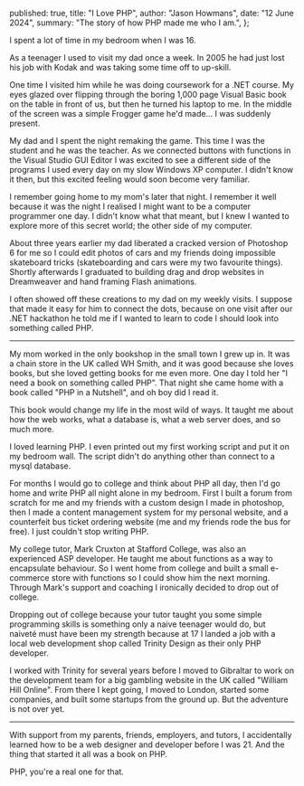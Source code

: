   published: true,
  title: "I Love PHP",
  author: "Jason Howmans",
  date: "12 June 2024",
  summary: "The story of how PHP made me who I am.",
};

I spent a lot of time in my bedroom when I was 16.

As a teenager I used to visit my dad once a week. In 2005 he had just lost his job with Kodak and was taking some time off to up-skill.

One time I visited him while he was doing coursework for a .NET course. My eyes glazed over flipping through the boring 1,000 page Visual Basic book on the table in front of us, but then he turned his laptop to me. In the middle of the screen was a simple Frogger game he'd made... I was suddenly present.

My dad and I spent the night remaking the game. This time I was the student and he was the teacher. As we connected buttons with functions in the Visual Studio GUI Editor I was excited to see a different side of the programs I used every day on my slow Windows XP computer. I didn't know it then, but this excited feeling would soon become very familiar.

I remember going home to my mom's later that night. I remember it well because it was the night I realised I might want to be a computer programmer one day. I didn't know what that meant, but I knew I wanted to explore more of this secret world; the other side of my computer.

About three years earlier my dad liberated a cracked version of Photoshop 6 for me so I could edit photos of cars and my friends doing impossible skateboard tricks (skateboarding and cars were my two favourite things). Shortly afterwards I graduated to building drag and drop websites in Dreamweaver and hand framing Flash animations.

I often showed off these creations to my dad on my weekly visits. I suppose that made it easy for him to connect the dots, because on one visit after our .NET hackathon he told me if I wanted to learn to code I should look into something called PHP.

---

My mom worked in the only bookshop in the small town I grew up in. It was a chain store in the UK called WH Smith, and it was good because she loves books, but she loved getting books for me even more. One day I told her "I need a book on something called PHP". That night she came home with a book called "PHP in a Nutshell", and oh boy did I read it.

This book would change my life in the most wild of ways. It taught me about how the web works, what a database is, what a web server does, and so much more.

I loved learning PHP. I even printed out my first working script and put it on my bedroom wall. The script didn't do anything other than connect to a mysql database.

For months I would go to college and think about PHP all day, then I'd go home and write PHP all night alone in my bedroom. First I built a forum from scratch for me and my friends with a custom design I made in photoshop, then I made a content management system for my personal website, and a counterfeit bus ticket ordering website (me and my friends rode the bus for free). I just couldn't stop writing PHP.

My college tutor, Mark Cruxton at Stafford College, was also an experienced ASP developer. He taught me about functions as a way to encapsulate behaviour. So I went home from college and built a small e-commerce store with functions so I could show him the next morning. Through Mark's support and coaching I ironically decided to drop out of college.

Dropping out of college because your tutor taught you some simple programming skills is something only a naive teenager would do, but naiveté must have been my strength because at 17 I landed a job with a local web development shop called Trinity Design as their only PHP developer.

I worked with Trinity for several years before I moved to Gibraltar to work on the development team for a big gambling website in the UK called "William Hill Online". From there I kept going, I moved to London, started some companies, and built some startups from the ground up. But the adventure is not over yet.

---

With support from my parents, friends, employers, and tutors, I accidentally learned how to be a web designer and developer before I was 21. And the thing that started it all was a book on PHP.

PHP, you're a real one for that.
